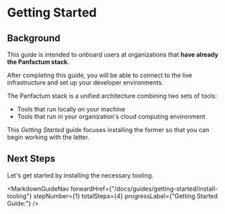 
# Getting Started

## Background

This guide is intended to onboard users at organizations that **have already the Panfactum stack.**

After completing this guide, you will be able to connect to the live infrastructure and set up your developer
environments.

The Panfactum stack is a unified architecture combining two sets of tools:

* Tools that run locally on your machine
* Tools that run in your organization's cloud computing environment

This *Getting Started* guide focuses installing the former so that you can begin working with the latter.

## Next Steps

Let's get started by installing the necessary tooling.

<MarkdownGuideNav forwardHref={"/docs/guides/getting-started/install-tooling"} stepNumber={1} totalSteps={4} progressLabel={"Getting Started Guide:"} />
